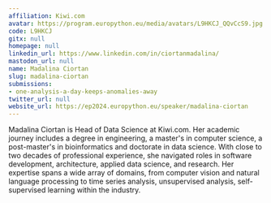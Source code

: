 ```yaml
---
affiliation: Kiwi.com
avatar: https://program.europython.eu/media/avatars/L9HKCJ_QQvCcS9.jpg
code: L9HKCJ
gitx: null
homepage: null
linkedin_url: https://www.linkedin.com/in/ciortanmadalina/
mastodon_url: null
name: Madalina Ciortan
slug: madalina-ciortan
submissions:
- one-analysis-a-day-keeps-anomalies-away
twitter_url: null
website_url: https://ep2024.europython.eu/speaker/madalina-ciortan
---
```


Madalina Ciortan is Head of Data Science at Kiwi.com. Her academic journey includes a degree in engineering, a master's in computer science, a post-master's in bioinformatics and doctorate in data science. With close to two decades of professional experience, she navigated roles in software development, architecture, applied data science, and research. Her expertise spans a wide array of domains, from computer vision and natural language processing to time series analysis, unsupervised analysis, self-supervised learning within the industry.
